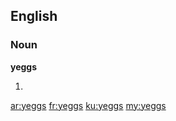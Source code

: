 ==English==

===Noun===
'''yeggs'''

# {{plural of|[[yegg]]}}

[[ar:yeggs]]
[[fr:yeggs]]
[[ku:yeggs]]
[[my:yeggs]]